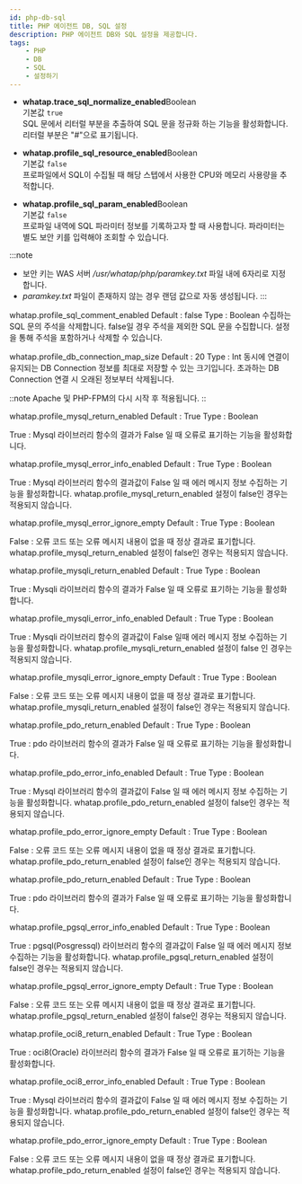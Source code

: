 ```yaml
---
id: php-db-sql
title: PHP 에이전트 DB, SQL 설정
description: PHP 에이전트 DB와 SQL 설정을 제공합니다.
tags:
    - PHP
    - DB
    - SQL
    - 설정하기
---
```


* **whatap.trace_sql_normalize_enabled**<span class='type'>Boolean</span><br/>
    기본값 `true`<br/>
    SQL 문에서 리터럴 부분을 추출하여 SQL 문을 정규화 하는 기능을 활성화합니다. 리터럴 부분은 "#"으로 표기됩니다.

* **whatap.profile_sql_resource_enabled**<span class='type'>Boolean</span><br/>
    기본값 `false`<br/>
    프로파일에서 SQL이 수집될 때 해당 스텝에서 사용한 CPU와 메모리 사용량을 추적합니다.

* **whatap.profile_sql_param_enabled**<span class='type'>Boolean</span><br/>
    기본값 `false`<br/>
    프로파일 내역에 SQL 파라미터 정보를 기록하고자 할 때 사용합니다. 파라미터는 별도 보안 키를 입력해야 조회할 수 있습니다.

:::note
* 보안 키는 WAS 서버 */usr/whatap/php/paramkey.txt* 파일 내에 6자리로 지정합니다.
* *paramkey.txt* 파일이 존재하지 않는 경우 랜덤 값으로 자동 생성됩니다.
:::

whatap.profile_sql_comment_enabled
Default : false
Type : Boolean
수집하는 SQL 문의 주석을 삭제합니다. false일 경우 주석을 제외한 SQL 문을 수집합니다.
설정을 통해 주석을 포함하거나 삭제할 수 있습니다.

whatap.profile_db_connection_map_size
Default : 20
Type : Int
동시에 연결이 유지되는 DB Connection 정보를 최대로 저장할 수 있는 크기입니다.
초과하는 DB Connection 연결 시 오래된 정보부터 삭제됩니다.

::note
Apache 및 PHP-FPM의 다시 시작 후 적용됩니다.
::

whatap.profile_mysql_return_enabled
Default : True
Type : Boolean

True : Mysql 라이브러리 함수의 결과가 False 일 때 오류로 표기하는 기능을 활성화합니다.

whatap.profile_mysql_error_info_enabled
Default : True
Type : Boolean

True : Mysql 라이브러리 함수의 결과값이 False 일 때 에러 메시지 정보 수집하는 기능을 활성화합니다.
whatap.profile_mysql_return_enabled 설정이 false인 경우는 적용되지 않습니다.

whatap.profile_mysql_error_ignore_empty
Default : True
Type : Boolean

False : 오류 코드 또는 오류 메시지 내용이 없을 때 정상 결과로 표기합니다.
whatap.profile_mysql_return_enabled 설정이 false인 경우는 적용되지 않습니다.

whatap.profile_mysqli_return_enabled
Default : True
Type : Boolean

True : Mysqli 라이브러리 함수의 결과가 False 일 때 오류로 표기하는 기능을 활성화합니다.

whatap.profile_mysqli_error_info_enabled
Default : True
Type : Boolean

True : Mysqli 라이브러리 함수의 결과값이 False 일때 에러 메시지 정보 수집하는 기능을 활성화합니다.
whatap.profile_mysqli_return_enabled 설정이 false 인 경우는 적용되지 않습니다.

whatap.profile_mysqli_error_ignore_empty
Default : True
Type : Boolean

False : 오류 코드 또는 오류 메시지 내용이 없을 때 정상 결과로 표기합니다.
whatap.profile_mysqli_return_enabled 설정이 false인 경우는 적용되지 않습니다.

whatap.profile_pdo_return_enabled
Default : True
Type : Boolean

True : pdo 라이브러리 함수의 결과가 False 일 때 오류로 표기하는 기능을 활성화합니다.

whatap.profile_pdo_error_info_enabled
Default : True
Type : Boolean

True : Mysql 라이브러리 함수의 결과값이 False 일 때 에러 메시지 정보 수집하는 기능을 활성화합니다.
whatap.profile_pdo_return_enabled 설정이 false인 경우는 적용되지 않습니다.

whatap.profile_pdo_error_ignore_empty
Default : True
Type : Boolean

False : 오류 코드 또는 오류 메시지 내용이 없을 때 정상 결과로 표기합니다.
whatap.profile_pdo_return_enabled 설정이 false인 경우는 적용되지 않습니다.

whatap.profile_pdo_return_enabled
Default : True
Type : Boolean

True : pdo 라이브러리 함수의 결과가 False 일 때 오류로 표기하는 기능을 활성화합니다.

whatap.profile_pgsql_error_info_enabled
Default : True
Type : Boolean

True : pgsql(Posgressql) 라이브러리 함수의 결과값이 False 일 때 에러 메시지 정보 수집하는 기능을 활성화합니다.
whatap.profile_pgsql_return_enabled 설정이 false인 경우는 적용되지 않습니다.

whatap.profile_pgsql_error_ignore_empty
Default : True
Type : Boolean

False : 오류 코드 또는 오류 메시지 내용이 없을 때 정상 결과로 표기합니다.
whatap.profile_pgsql_return_enabled 설정이 false인 경우는 적용되지 않습니다.

whatap.profile_oci8_return_enabled
Default : True
Type : Boolean

True : oci8(Oracle) 라이브러리 함수의 결과가 False 일 때 오류로 표기하는 기능을 활성화합니다.

whatap.profile_oci8_error_info_enabled
Default : True
Type : Boolean

True : Mysql 라이브러리 함수의 결과값이 False 일 때 에러 메시지 정보 수집하는 기능을 활성화합니다.
whatap.profile_pdo_return_enabled 설정이 false인 경우는 적용되지 않습니다.

whatap.profile_pdo_error_ignore_empty
Default : True
Type : Boolean

False : 오류 코드 또는 오류 메시지 내용이 없을 때 정상 결과로 표기합니다.
whatap.profile_pdo_return_enabled 설정이 false인 경우는 적용되지 않습니다.